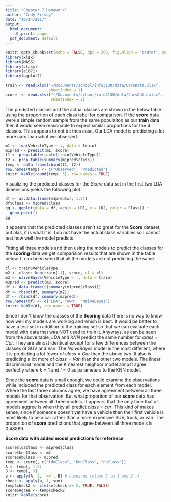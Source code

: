 ```yaml
---
title: "Chapter 7 Homework"
author: "Cody Frisby"
date: "10/14/2017"
output:
  html_document:
    df_print: paged
  pdf_document: default
---
```


```r
knitr::opts_chunk$set(echo = FALSE, dpi = 200, fig.align = 'center', message = FALSE, warning = FALSE)
library(xlsx)
library(MASS)
library(class)
library(e1071)
library(ggplot2)
```


```r
train <- read.xlsx("~/Documents/school/info3130/data/CarsData.xlsx",
                   sheetIndex = 1)
score  <- read.xlsx("~/Documents/school/info3130/data/CarsData.xlsx",
                    sheetIndex = 2)
```


The predicted classes and the actual classes are shown in the below table using the proportion of each class label for comparison.  If the **score** data were a simple random sample from the same populaiton as our **train** data then it would seem reasonable to expect similar proportions for the 4 classes.  This appears to not be thes case.  Our LDA model is predicting a lot more cars than what we observed.   

```r
m1 <- lda(VehicleType ~ ., data = train)
m1pred <- predict(m1, score)
t1 <- prop.table(table(train$VehicleType))
t2 <- prop.table(summary(m1pred$class))
temp <- data.frame(rbind(t1, t2))
row.names(temp) <- c("Observed", "Predicted")
knitr::kable(round(temp, 3), row.names = TRUE)
```

Visualizing the predicted classes for the *Score* data set in the first two LDA dimensions yields the following plot.    


```r
df <- as.data.frame(m1pred$x[, 1:2])
df$Class <- m1pred$class
gg <- ggplot(data = df, aes(x = LD1, y = LD2, color = Class)) + 
  geom_point()
gg
```

It appears that the predicted classes aren't so great for the **Score** dataset, but alas, it is what it is.  I do not have the actual class variables so I cannot test how well the model predicts.  

Fitting all three models and then using the models to predict the classes for the **scoring** data we get comparision results that are shown in the table below.  It can been seen that all the models are not predicting the same.     

```r
cl <- train$VehicleType
m2 <- class::knn(train[-1], score, cl = cl)
m3 <- naiveBayes(VehicleType ~ ., data = train)
m3pred <- predict(m3, score)
df <- data.frame(t(summary(m1pred$class)))
df <- rbind(df, summary(m2))
df <- rbind(df, summary(m3pred))
row.names(df) <- c("LDA", "KNN", "NaiveBayes")
knitr::kable(df, row.names = TRUE)
```


 Since I don't know the classes of the **Scoring** data there is no way to know how well my models are working and which is best.  It would be better to have a test set in addition to the training set so that we can evaluate each model with data that was NOT used to train it.  Anyways, as can be seen from the above table, *LDA* and *KNN* predict the same number for $class = Car$.  They are almost identical except for a few differences between the classes of SUV and Van.  The *NaiveBayes* model is the most different, where it is predicting a lot fewer of $class = Car$ than the above two.  It also is predicting a lot more of $class = Van$ than the other two models.  The linear discriminant model and the K nearest neighbor model almost agree perfectly where $k = 1$ and $l = 0$ as parameters to the KNN model.  
 
Since the **score** data is small enough, we could examine the observations while included the predicted class for each element from each model.  Where the last three columns agree, we have agreement between all three models for that observation.  But what proportion of our **score** data has agreement between all three models. It appears that the only time that all models aggree is when they all predict $class = car$.  This kind of makes sense, since if someone doesn't yet have a vehicle then their first vehicle is most likely to be a car rather than a more expensive SUV, truck, or van.  The proporiton of **score** predictions that agree between all three models is $0.48889$.  


**Score data with added model predictions for reference**

```r
score$ldaClass <- m1pred$class
score$knnClass <- m2
score$nbClass <- m3pred
temp <- score[, c("ldaClass", "knnClass", "nbClass")]
A <- temp[, 1:2]
B <- temp[, 3]
a <- apply(A, 2, `==`, B) # compares column 3 to 1 and 2 :)
check <- apply(a, 1, sum)
temp$check2 <- ifelse(check == 2, TRUE, FALSE)
score$Agree <- temp$check2
knitr::kable(score)
```

